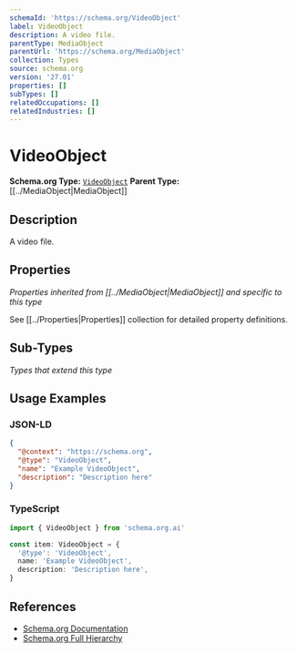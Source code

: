 ```yaml
---
schemaId: 'https://schema.org/VideoObject'
label: VideoObject
description: A video file.
parentType: MediaObject
parentUrl: 'https://schema.org/MediaObject'
collection: Types
source: schema.org
version: '27.01'
properties: []
subTypes: []
relatedOccupations: []
relatedIndustries: []
---
```

# VideoObject

**Schema.org Type:** [`VideoObject`](https://schema.org/VideoObject)
**Parent Type:** [[../MediaObject|MediaObject]]

## Description

A video file.

## Properties

*Properties inherited from [[../MediaObject|MediaObject]] and specific to this type*

See [[../Properties|Properties]] collection for detailed property definitions.

## Sub-Types

*Types that extend this type*

## Usage Examples

### JSON-LD

```json
{
  "@context": "https://schema.org",
  "@type": "VideoObject",
  "name": "Example VideoObject",
  "description": "Description here"
}
```

### TypeScript

```typescript
import { VideoObject } from 'schema.org.ai'

const item: VideoObject = {
  '@type': 'VideoObject',
  name: 'Example VideoObject',
  description: 'Description here',
}
```

## References

- [Schema.org Documentation](https://schema.org/VideoObject)
- [Schema.org Full Hierarchy](https://schema.org/docs/full.html)
